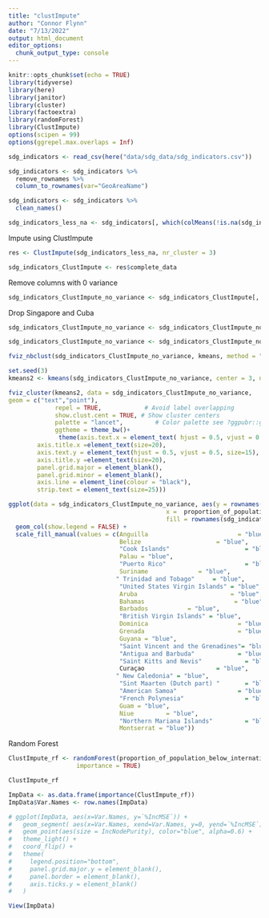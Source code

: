 ```yaml
---
title: "clustImpute"
author: "Connor Flynn"
date: "7/13/2022"
output: html_document
editor_options: 
  chunk_output_type: console
---
```


```r
knitr::opts_chunk$set(echo = TRUE)
library(tidyverse)
library(here)
library(janitor)
library(cluster)
library(factoextra)
library(randomForest)
library(ClustImpute)
options(scipen = 99)
options(ggrepel.max.overlaps = Inf)
```

```r
sdg_indicators <- read_csv(here("data/sdg_data/sdg_indicators.csv"))
```

```r
sdg_indicators <- sdg_indicators %>% 
  remove_rownames %>% 
  column_to_rownames(var="GeoAreaName")
```


```r
sdg_indicators <- sdg_indicators %>% 
  clean_names()
```


```r
sdg_indicators_less_na <- sdg_indicators[, which(colMeans(!is.na(sdg_indicators)) > 0.4)]
```


Impute using ClustImpute

```r
res <- ClustImpute(sdg_indicators_less_na, nr_cluster = 3)
```


```r

sdg_indicators_ClustImpute <- res$complete_data

```


Remove columns with 0 variance

```r
sdg_indicators_ClustImpute_no_variance <- sdg_indicators_ClustImpute[, sapply(sdg_indicators_ClustImpute, var) != 0]
```


Drop Singapore and Cuba

```r
sdg_indicators_ClustImpute_no_variance <- sdg_indicators_ClustImpute_no_variance[-35,]
```

```r
sdg_indicators_ClustImpute_no_variance <- sdg_indicators_ClustImpute_no_variance[-5,]
```





```r
fviz_nbclust(sdg_indicators_ClustImpute_no_variance, kmeans, method = "wss")
```

```r
set.seed(3)
kmeans2 <- kmeans(sdg_indicators_ClustImpute_no_variance, center = 3, nstart = 100)
```

```r
fviz_cluster(kmeans2, data = sdg_indicators_ClustImpute_no_variance,
geom = c("text","point"),
             repel = TRUE,            # Avoid label overlapping
             show.clust.cent = TRUE, # Show cluster centers
             palette = "lancet",         # Color palette see ?ggpubr::ggpar
             ggtheme = theme_bw()+
              theme(axis.text.x = element_text( hjust = 0.5, vjust = 0.5, size=15),
        axis.title.x =element_text(size=20),
        axis.text.y = element_text(hjust = 0.5, vjust = 0.5, size=15),
        axis.title.y =element_text(size=20),
        panel.grid.major = element_blank(),
        panel.grid.minor = element_blank(), 
        axis.line = element_line(colour = "black"),
        strip.text = element_text(size=25)))
```

```r
ggplot(data = sdg_indicators_ClustImpute_no_variance, aes(y = rownames(sdg_indicators_ClustImpute_no_variance), 
                                            x =  proportion_of_population_below_international_poverty_line_percent,
                                            fill = rownames(sdg_indicators_ClustImpute_no_variance))) +
  geom_col(show.legend = FALSE) + 
  scale_fill_manual(values = c(Anguilla                         = "blue",  
                               Belize                     = "blue",
                               "Cook Islands"                     = "blue",       
                               Palau = "blue",
                               "Puerto Rico"                      = "blue",   
                               Suriname              = "blue",
                              " Trinidad and Tobago"     = "blue",
                               "United States Virgin Islands" = "blue",
                               Aruba                          = "blue",
                               Bahamas                         = "blue",
                               Barbados           = "blue",
                               "British Virgin Islands" = "blue",
                               Dominica                         = "blue", 
                               Grenada                          = "blue", 
                               Guyana = "blue",
                               "Saint Vincent and the Grenadines"= "blue",
                               "Antigua and Barbuda"            = "blue",
                               "Saint Kitts and Nevis"            = "blue",              
                               Curaçao                    = "blue",
                              " New Caledonia" = "blue",
                               "Sint Maarten (Dutch part) "       = "blue",           
                               "American Samoa"                 = "blue",
                               "French Polynesia"                 = "blue",            
                               Guam = "blue",
                               Niue         = "blue",
                               "Northern Mariana Islands"         = "blue",              
                               Montserrat = "blue"))
```






Random Forest


```r
ClustImpute_rf <- randomForest(proportion_of_population_below_international_poverty_line_percent ~ ., data = sdg_indicators_ClustImpute_no_variance, 
                   importance = TRUE)
```

```r
ClustImpute_rf
```

```r
ImpData <- as.data.frame(importance(ClustImpute_rf))
ImpData$Var.Names <- row.names(ImpData)

# ggplot(ImpData, aes(x=Var.Names, y=`%IncMSE`)) +
#   geom_segment( aes(x=Var.Names, xend=Var.Names, y=0, yend=`%IncMSE`), color="skyblue") +
#   geom_point(aes(size = IncNodePurity), color="blue", alpha=0.6) +
#   theme_light() +
#   coord_flip() +
#   theme(
#     legend.position="bottom",
#     panel.grid.major.y = element_blank(),
#     panel.border = element_blank(),
#     axis.ticks.y = element_blank()
#   )

View(ImpData)
```

